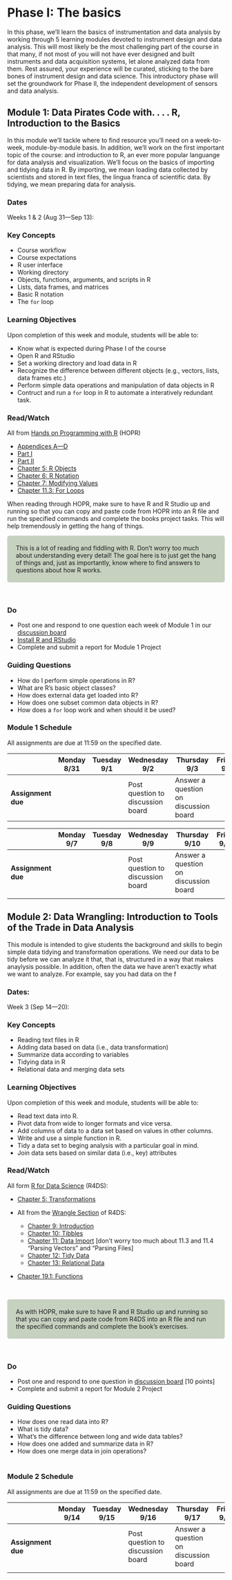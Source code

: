 <style>
div.green { background-color:#c7d1c0; border-radius: 5px; padding: 20px;}
</style>



# Phase I: The basics

In this phase, we'll learn the basics of instrumentation and data analysis by working through 5 learning modules devoted to instrument design and data analysis. This will most likely be the most challenging part of the course in that many, if not most of you will not have ever designed and built instruments and data acquisition systems, let alone analyzed data from them. Rest assured, your experience will be curated, sticking to the bare bones of instrument design and data science. This introductory phase will set the groundwork for Phase II, the independent development of sensors and data analysis.

## Module 1: Data Pirates Code with. . . . R, Introduction to the Basics

In this module we'll tackle where to find resource you'll need on a week-to-week, module-by-module basis. In addition, we'll work on the first important topic of the course: and introduction to R, an ever more popular languange for data analysis and visualization. We'll focus on the basics of importing and tidying data in R. By importing, we mean loading data collected by scientists and stored in text files, the lingua franca of scientific data. By tidying, we mean preparing data for analysis.

### Dates 
Weeks 1 & 2 (Aug 31—Sep 13):

### Key Concepts
  + Course workflow
  + Course expectations
  + R user interface
  + Working directory
  + Objects, functions, arguments, and scripts in R
  + Lists, data frames, and matrices
  + Basic R notation
  + The `for` loop
  
### Learning Objectives

Upon completion of this week and module, students will be able to:

  + Know what is expected during Phase I of the course
  + Open R and RStudio
  + Set a working directory and load data in R
  + Recognize the difference between different objects (e.g., vectors, lists, data frames etc.)
  + Perform simple data operations and manipulation of data objects in R
  + Contruct and run a `for` loop in R to automate a interatively redundant task.
 
### Read/Watch 

All from [Hands on Programming with R](https://rstudio-education.github.io/hopr) (HOPR)

  + [Appendices A—D](https://rstudio-education.github.io/hopr/starting.html) 
  + [Part I](https://rstudio-education.github.io/hopr/project-1-weighted-dice.html)
  + [Part II](https://rstudio-education.github.io/hopr/project-2-playing-cards.html)
  + [Chapter 5: R Objects](https://rstudio-education.github.io/hopr/r-objects.html)
  + [Chapter 6: R Notation](https://rstudio-education.github.io/hopr/r-notation.html)
  + [Chapter 7: Modifying Values](https://rstudio-education.github.io/hopr/modify.html)
  + [Chapter 11.3: For Loops](https://rstudio-education.github.io/hopr/loops.html#for-loops)
 
When reading through HOPR, make sure to have R and R Studio up and running so that you can copy and paste code from HOPR into an R file and run the specified commands and complete the books project tasks. This will help tremendously in getting the hang of things. 

<!-- Add icon library -->
<link rel="stylesheet" href="https://cdnjs.cloudflare.com/ajax/libs/font-awesome/5.14.0/css/all.min.css">

<div class = "green">
<div class="row">
  <div class="col-sm-2"><a class="far fa-sticky-note fa-5x" style="color:#939681"></a> <!-- regular style --></div>
  <div class="col-sm-9">This is a lot of reading and fiddling with R. Don't worry too much about understanding every detail! The goal here is to just get the hang of things and, just as importantly, know where to find answers to questions about how R works.</div>
</div>
</div>
</div>
<br>

### Do

  + Post one and respond to one question each week of Module 1 in our [discussion board](https://github.com/orgs/bcorgbio/teams/biol-3140) 
  + [Install R and RStudio](https://rstudio-education.github.io/hopr/starting.html#starting)
  + Complete and submit a report for Module 1 Project 


### Guiding Questions
  
  + How do I perform simple operations in R?
  + What are R's basic object classes?
  + How does external data get loaded into R?
  + How does one subset common data objects in R?
  + How does a `for` loop work and when should it be used?
  
### Module 1 Schedule

All assignments are due at 11:59 on the specified date.

 || Monday <br> 8/31 |  Tuesday <br>9/1    | Wednesday<br>  9/2 | Thursday <br> 9/3 | Friday <br> 9/4 |Saturday<br> 9/5 | Sunday<br> 9/6
|--------|-------- |--------|-------- |--------|--------|--------|--------    
**Assignment due** | | | Post question to discussion board | Answer a question on discussion board  | | |

 || Monday <br> 9/7 |  Tuesday <br>9/8    | Wednesday<br>  9/9 | Thursday <br> 9/10 | Friday <br> 9/11 |Saturday<br> 9/12 | Sunday<br> 9/13
|--------|-------- |--------|-------- |--------|--------|--------|--------    
**Assignment due** | | | Post question to discussion board | Answer a question on discussion board  | | | Submit Module 1 project report
||||||||


## Module 2: Data Wrangling: Introduction to Tools of the Trade in Data Analysis

This module is intended to give students the background and skills to begin simple data tidying and transformation operations. We need our data to be tidy before we can analyze it that, that is, structured in a way that makes anaylysis possible. In addition, often the data we have aren't exactly what we want to analyze. For example, say you had data on the f  

### Dates: 
Week 3 (Sep 14—20): 

### Key Concepts
  + Reading text files in R
  + Adding data based on data (i.e., data transformation)
  + Summarize data according to variables
  + Tidying data in R
  + Relational data and merging data sets

### Learning Objectives

Upon completion of this week and module, students will be able to:

  + Read text data into R.
  + Pivot data from wide to longer formats and vice versa.
  + Add columns of data to a data set based on values in other columns.
  + Write and use a simple function in R.
  + Tidy a data set to beging analysis with a particular goal in mind.
  + Join data sets based on similar data (i.e., key) attributes
  
<!--   + Set a working directory and load data in R -->
<!--   + Recognize the difference between different objects (e.g., vectors, lists, data frames etc.) -->
<!--   + Perform simple data operations and manipulation of data objects in R -->
<!--   + Contruct and run a `for` loop in R to automate a interatively redundant task. -->

### Read/Watch
All form [R for Data Science](https://r4ds.had.co.nz/wrangle-intro.html) (R4DS):

  + [Chapter 5: Transformations](https://r4ds.had.co.nz/transform.html)

  + All from the [Wrangle Section](https://r4ds.had.co.nz) of R4DS:
    + [Chapter 9: Introduction](https://r4ds.had.co.nz/wrangle-intro.html)
    + [Chapter 10: Tibbles](https://r4ds.had.co.nz/tibbles.html)
    + [Chapter 11: Data Import](https://r4ds.had.co.nz/data-import.html) [don't worry too much about 11.3 and 11.4 "Parsing Vectors" and "Parsing Files] 
    + [Chapter 12: Tidy Data](https://r4ds.had.co.nz/tidy-data.html)
    + [Chapter 13: Relational Data](https://r4ds.had.co.nz/relational-data.html) 

  + [Chapter 19.1: Functions](https://r4ds.had.co.nz/functions.html)    
    
<br>


<!-- Add icon library -->
<link rel="stylesheet" href="https://cdnjs.cloudflare.com/ajax/libs/font-awesome/5.14.0/css/all.min.css"> 

<div class = "green">
<div class="row">
<div class="col-sm-2"><a class="far fa-sticky-note fa-5x" style="color:#939681"></a> <!-- regular style --></div>
<div class="col-sm-9"> As with HOPR, make sure to have R and R Studio up and running so that you can copy and paste code from R4DS into an R file and run the specified commands and complete the book's exercises.</div>
</div>
</div> 
</div>
<br>

### Do 

  + Post one and respond to one question in [discussion board](https://github.com/orgs/bcorgbio/teams/biol-3140) [10 points]
  + Complete and submit a report for Module 2 Project 


### Guiding Questions

+ How does one read data into R? 
+ What is tidy data? 
+ What's the difference between long and wide data tables? 
+ How does one added and summarize data in R?
+ How does one merge data in join operations?  
<br>

### Module 2 Schedule

All assignments are due at 11:59 on the specified date. 

  || Monday <br> 9/14 |  Tuesday <br>9/15    | Wednesday<br>  9/16 | Thursday <br> 9/17 | Friday <br> 9/18 |Saturday<br> 9/19 | Sunday<br> 9/20
  |--------|-------- |--------|-------- |--------|--------|--------|--------
  **Assignment due** | | | Post question to discussion board | Answer a question on discussion board  | | | Submit Module 2 Project Report
  ||||||||

<!-- ## Module 2: Introduction and Cheap Tricks -->

<!-- In this module we'll learn the basics of coding in R. This introduction to R assumes no previous experience with R specifically or programming in general. The focus of this module will be on learning how R works and appreciating some of its potential in performing simple data operations like loading it, evaluating its different types, subsetting data objects, and iterating quickly through repetative tasks.  -->

<!-- ### Dates:  -->

<!-- Week 2 (Sep 7—13): -->


<!-- ### Key Concepts -->
<!--   + Course workflow -->
<!--   + Course expectations -->
<!--   + Arduino IDE basics (the sketch) -->
<!--   + Digital vs. Analog I/O -->

<!-- ### Learning Objectives -->

<!-- Upon completion of this week and module, students will be able to: -->


<!--   + Design and program a blinking Arduino unit -->
<!--   + Design and program a simple Arduino DAQ -->

<!-- ### Read/Watch  -->

<!--   + [What is Arduino?](https://www.arduino.cc/en/Guide/Introduction) -->
<!--   + [Getting started with Arduino](https://www.arduino.cc/en/Guide) -->
<!--   + [What is Arduino IDE?](https://www.arduino.cc/en/Guide/Environment) -->
<!--   + [Getting Started with the Arduino UNO](https://www.arduino.cc/en/Guide/ArduinoUno) -->
<!--   + [The Serial Monitor](https://learn.adafruit.com/adafruit-arduino-lesson-5-the-serial-monitor/the-serial-monitor) -->
<!--   + [How Does a Breadboard Work](https://www.sciencebuddies.org/science-fair-projects/references/how-to-use-a-breadboard) -->
<!--   + Adafruit's [Using a Temp Sensor](https://learn.adafruit.com/tmp36-temperature-sensor/using-a-temp-sensor) -->


<!-- ### Do -->

<!--   + Post one and respond to one question in [discussion board](https://github.com/orgs/bcorgbio/teams/biol-3140) -->
<!--   + [Install Arduino IDE](https://www.arduino.cc/en/Guide) -->
<!--   + Work through "Blink" sketch in [Getting Started with the Arduino UNO](https://www.arduino.cc/en/Guide/ArduinoUno) (work with the desktop IDE) -->
<!--   + Complete [Module 1 Project] -->
<!--   + [Upload video of temp data](https://forms.gle/gRHLVdGKh4bsF3Md7) passing through serial monitor on Arduino IDE [10 points] -->


<!-- ### Guiding Questions -->

<!--   + Where does one find important course information? -->
<!--   + What are the major components of an Arduino microcontroller? -->
<!--   + What are the major components of an Arduino-based DAQ?  -->
<!--   + How does one program an Arduino microcontroller? -->
<!--   + How are data acquired from an Arduino unit? -->




<!-- ### Module 2 Schedule -->

<!-- All assignments are due at 11:59 on the specified date. -->

<!--  || Monday <br> 9/7 |  Tuesday <br>9/8    | Wednesday<br>  9/9 | Thursday <br> 9/10 | Friday <br> 9/11 |Saturday<br> 9/11 | Sunday<br> 9/13 -->
<!-- |--------|-------- |--------|-------- |--------|--------|--------|--------     -->
<!-- **Assignment due** | | | Post question to discussion board | Answer a question on discussion board  | | | Submit Module 2 Project Report -->
<!-- |||||||| -->



<!-- #ddply intro -->
<!--Module 3 Epxloratory data + Modelling analysis in R4DS -->
<!-- https://seananderson.ca/2014/09/13/dplyr-intro/ -->

<!-- ### Week 3 (Sep 17—11) -->

<!-- ## Week 3 (Sep 14–Sep 18) -->

<!-- ## Week 4 (Sep 21–Sep 25) -->

<!-- ## Week 5 (Sep 28–Oct 2) -->

<!-- ## Week 6 (Oct 5–9) -->

<!-- ## Week 7 (Oct 12–16) -->

<!-- ## Week 8 (Oct 19–23) -->

<!-- ## Week 9 (Oct 26–30) -->

<!-- ## Week 10 (Nov 2–6) -->

<!-- ## Week 11 (Nov 9–13) -->

<!-- ## Week 12 (Nov 16–20) -->

<!-- ## Week 12 (Nov 23–27) -->

<!-- ## Week 13 (Nov 30–Dec 4) -->


<!-- ## Week 14 (Dec 7–Dec 10) -->

<!-- ## Week 15 (Sep 28–Oct 2) -->

